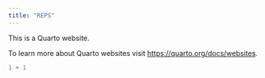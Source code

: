 ```yaml
---
title: "REPS"
---
```


This is a Quarto website.

To learn more about Quarto websites visit <https://quarto.org/docs/websites>.

```r
1 + 1
```

